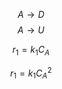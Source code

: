 
$$
A \rightarrow D \tag{1}
$$
$$
A \rightarrow U \tag{2}
$$

$$
r_1 = k_1 C_A \tag{3}
$$

$$
r_1 = k_1 C_A^2 \tag{4}
$$